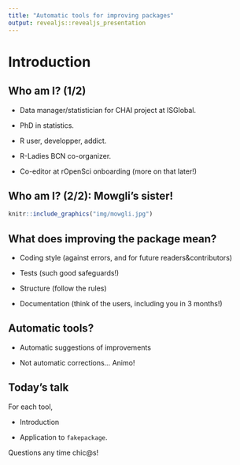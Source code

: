 ```yaml
---
title: "Automatic tools for improving packages"
output: revealjs::revealjs_presentation
---
```


# Introduction

## Who am I? (1/2)

* Data manager/statistician for CHAI project at ISGlobal.

* PhD in statistics.

* R user, developper, addict.

* R-Ladies BCN co-organizer.

* Co-editor at rOpenSci onboarding (more on that later!)

## Who am I? (2/2): Mowgli's sister!

```r
knitr::include_graphics("img/mowgli.jpg")
```

## What does improving the package mean?

* Coding style (against errors, and for future readers&contributors)

* Tests (such good safeguards!)

* Structure (follow the rules)

* Documentation (think of the users, including you in 3 months!)

## Automatic tools?

* Automatic suggestions of improvements

* Not automatic corrections... Animo!

## Today's talk

For each tool,

* Introduction

* Application to `fakepackage`.

Questions any time chic@s!

